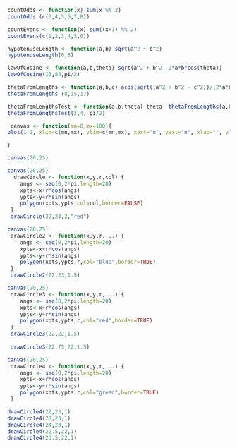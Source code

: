 

```r
countOdds <- function(x) sum(x %% 2)
countOdds (c(3,4,5,6,7,8))
```

```r
countEvens <- function(x) sum((x+1) %% 2)
countEvens(c(1,2,3,4,5,6))
```

```r
hypotenuseLength <- function(a,b) sqrt(a^2 + b^2)
hypotenuseLength(6,8)
```


```r
lawOfCosine <- function(a,b,theta) sqrt(a^2 + b^2 -2*a*b*cos(theta))
lawOfCosine(13,84,pi/2)
```


```r
thetaFromLengths <- function(a,b,c) acos(sqrt((a^2 + b^2 - c^2))/(2*a*b))
thetaFromLengths (8,15,17)
```

```r
thetaFromLengthsTest <- function(a,b,theta) theta- thetaFromLengths(a,b, lawOfCosine(a,b,theta))
thetaFromLengthsTest(3,4, pi/2)
```

```r
 canvas <- function(mn=0,mx=100){
plot(1:2, xlim=c(mn,mx), ylim=c(mn,mx), xaxt="n", yaxt="n", xlab="", ylab="", type="n",asp=1 )

}

canvas(20,25)
```

```r
canvas(20,25)
  drawCircle <- function(x,y,r,col) {
    angs <- seq(0,2*pi,length=20)
    xpts<-x+r*cos(angs)
    ypts<-y+r*sin(angs)
    polygon(xpts,ypts,col=col,border=FALSE)
 }
 drawCircle(22,23,2,"red")
```

```r
canvas(20,25)
 drawCircle2 <- function(x,y,r,...) {
    angs <- seq(0,2*pi,length=20)
    xpts<-x+r*cos(angs)
    ypts<-y+r*sin(angs)
    polygon(xpts,ypts,r,col="blue",border=TRUE)
 }
 drawCircle2(22,23,1.5)
```

```r
canvas(20,25)
 drawCircle3 <- function(x,y,r,...) {
    angs <- seq(0,2*pi,length=20)
    xpts<-x+r*cos(angs)
    ypts<-y+r*sin(angs)
    polygon(xpts,ypts,r,col="red",border=TRUE)
 }
 drawCircle3(22,22,1.5)
 
 drawCircle3(22.75,22,1.5)

```

```r
canvas(20,25)
 drawCircle4 <- function(x,y,r,...) {
    angs <- seq(0,2*pi,length=20)
    xpts<-x+r*cos(angs)
    ypts<-y+r*sin(angs)
    polygon(xpts,ypts,r,col="green",border=TRUE)
 }

drawCircle4(22,23,1)
drawCircle4(23,23,1)
drawCircle4(24,23,1)
drawCircle4(22.5,22,1)
drawCircle4(23.5,22,1)
```
